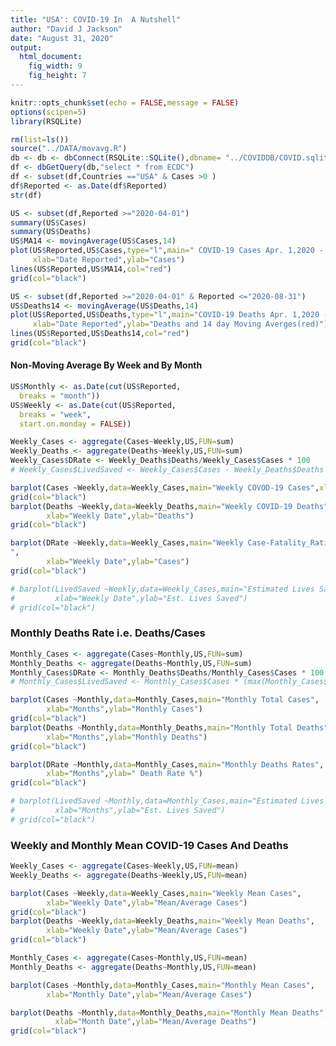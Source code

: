 ```yaml
---
title: "USA': COVID-19 In  A Nutshell"
author: "David J Jackson"
date: "August 31, 2020"
output: 
  html_document: 
    fig_width: 9
    fig_height: 7
---
```


```r
knitr::opts_chunk$set(echo = FALSE,message = FALSE)
options(scipen=5)
library(RSQLite)
```
```r
rm(list=ls())
source("../DATA/movavg.R")
db <- db <- dbConnect(RSQLite::SQLite(),dbname= "../COVIDDB/COVID.sqlite3")
df <- dbGetQuery(db,"select * from ECDC")
df <- subset(df,Countries =="USA" & Cases >0 )
df$Reported <- as.Date(df$Reported)
str(df)

```
```r
US <- subset(df,Reported >="2020-04-01")
summary(US$Cases)
summary(US$Deaths)
US$MA14 <- movingAverage(US$Cases,14)
plot(US$Reported,US$Cases,type="l",main=" COVID-19 Cases Apr. 1,2020 - Aug. 31, 202020",
     xlab="Date Reported",ylab="Cases")
lines(US$Reported,US$MA14,col="red")
grid(col="black")
```
```r
US <- subset(df,Reported >="2020-04-01" & Reported <="2020-08-31")
US$Deaths14 <- movingAverage(US$Deaths,14)
plot(US$Reported,US$Deaths,type="l",main="COVID-19 Deaths Apr. 1,2020 - Aug. 31, 2020",
     xlab="Date Reported",ylab="Deaths and 14 day Moving Averges(red)")
lines(US$Reported,US$Deaths14,col="red")
grid(col="black")
```

#### Non-Moving Average By Week and By Month

```r
US$Monthly <- as.Date(cut(US$Reported,
  breaks = "month"))
US$Weekly <- as.Date(cut(US$Reported,
  breaks = "week",
  start.on.monday = FALSE))

```
```r
Weekly_Cases <- aggregate(Cases~Weekly,US,FUN=sum)
Weekly_Deaths <- aggregate(Deaths~Weekly,US,FUN=sum)
Weekly_Cases$DRate <- Weekly_Deaths$Deaths/Weekly_Cases$Cases * 100
# Weekly_Cases$LivedSaved <- Weekly_Cases$Cases - Weekly_Deaths$Deaths

```
```r
barplot(Cases ~Weekly,data=Weekly_Cases,main="Weekly COVOD-19 Cases",xlab="Weekly Date",ylab="Cases")
grid(col="black")
barplot(Deaths ~Weekly,data=Weekly_Deaths,main="Weekly COVID-19 Deaths",
        xlab="Weekly Date",ylab="Deaths")
grid(col="black")

barplot(DRate ~Weekly,data=Weekly_Cases,main="Weekly Case-Fatality_Ratio
",
        xlab="Weekly Date",ylab="Cases")
grid(col="black")

# barplot(LivedSaved ~Weekly,data=Weekly_Cases,main="Estimated Lives Saved Per Week",
#         xlab="Weekly Date",ylab="Est. Lives Saved")
# grid(col="black")
```

###  Monthly Deaths Rate i.e. Deaths/Cases

```r

Monthly_Cases <- aggregate(Cases~Monthly,US,FUN=sum)
Monthly_Deaths <- aggregate(Deaths~Monthly,US,FUN=sum)
Monthly_Cases$DRate <- Monthly_Deaths$Deaths/Monthly_Cases$Cases * 100
# Monthly_Cases$LivedSaved <- Monthly_Cases$Cases * (max(Monthly_Cases$DRate) - Monthly_Cases$DRate)

```
```r
barplot(Cases ~Monthly,data=Monthly_Cases,main="Monthly Total Cases",
        xlab="Months",ylab="Monthly Cases")
grid(col="black")
barplot(Deaths ~Monthly,data=Monthly_Deaths,main="Monthly Total Deaths",
        xlab="Months",ylab="Monthly Deaths")
grid(col="black")

barplot(DRate ~Monthly,data=Monthly_Cases,main="Monthly Deaths Rates",
        xlab="Months",ylab=" Death Rate %")
grid(col="black")

# barplot(LivedSaved ~Monthly,data=Monthly_Cases,main="Estimated Lives Saved",
#         xlab="Months",ylab="Est. Lives Saved")
# grid(col="black")
```

### Weekly and Monthly Mean COVID-19 Cases And Deaths

```r
Weekly_Cases <- aggregate(Cases~Weekly,US,FUN=mean)
Weekly_Deaths <- aggregate(Deaths~Weekly,US,FUN=mean)
```
```r
barplot(Cases ~Weekly,data=Weekly_Cases,main="Weekly Mean Cases",
        xlab="Weekly Date",ylab="Mean/Average Cases")
grid(col="black")
barplot(Deaths ~Weekly,data=Weekly_Deaths,main="Weekly Mean Deaths",
        xlab="Weekly Date",ylab="Mean/Average Cases")
grid(col="black")
```
```r
Monthly_Cases <- aggregate(Cases~Monthly,US,FUN=mean)
Monthly_Deaths <- aggregate(Deaths~Monthly,US,FUN=mean)
```
```r
barplot(Cases ~Monthly,data=Monthly_Cases,main="Monthly Mean Cases",
        xlab="Monthly Date",ylab="Mean/Average Cases")

barplot(Deaths ~Monthly,data=Monthly_Deaths,main="Monthly Mean Deaths",
          xlab="Month Date",ylab="Mean/Average Deaths")
grid(col="black")
```
